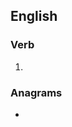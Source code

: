 ==English==

===Verb===
{{head|en|verb form}}

# {{en-past of|rinse}}

===Anagrams===
* {{anagrams|en|a=deinrs|Ridens|Snider|diners|dreins|snider}}